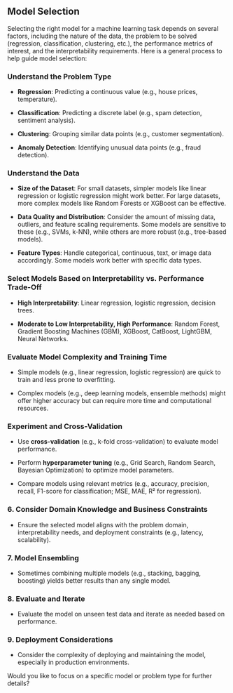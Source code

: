 ## Model Selection

Selecting the right model for a machine learning task depends on several factors, including the nature of the data, the problem to be solved (regression, classification, clustering, etc.), the performance metrics of interest, and the interpretability requirements. Here is a general process to help guide model selection:

### Understand the Problem Type

   - **Regression**: Predicting a continuous value (e.g., house prices, temperature).

   - **Classification**: Predicting a discrete label (e.g., spam detection, sentiment analysis).

   - **Clustering**: Grouping similar data points (e.g., customer segmentation).

   - **Anomaly Detection**: Identifying unusual data points (e.g., fraud detection).

### Understand the Data

   - **Size of the Dataset**: For small datasets, simpler models like linear regression or logistic regression might work better. For large datasets, more complex models like Random Forests or XGBoost can be effective.

   - **Data Quality and Distribution**: Consider the amount of missing data, outliers, and feature scaling requirements. Some models are sensitive to these (e.g., SVMs, k-NN), while others are more robust (e.g., tree-based models).

   - **Feature Types**: Handle categorical, continuous, text, or image data accordingly. Some models work better with specific data types.

### Select Models Based on Interpretability vs. Performance Trade-Off

   - **High Interpretability**: Linear regression, logistic regression, decision trees.

   - **Moderate to Low Interpretability, High Performance**: Random Forest, Gradient Boosting Machines (GBM), XGBoost, CatBoost, LightGBM, Neural Networks.

### Evaluate Model Complexity and Training Time

   - Simple models (e.g., linear regression, logistic regression) are quick to train and less prone to overfitting.

   - Complex models (e.g., deep learning models, ensemble methods) might offer higher accuracy but can require more time and computational resources.

### Experiment and Cross-Validation

   - Use **cross-validation** (e.g., k-fold cross-validation) to evaluate model performance.

   - Perform **hyperparameter tuning** (e.g., Grid Search, Random Search, Bayesian Optimization) to optimize model parameters.

   - Compare models using relevant metrics (e.g., accuracy, precision, recall, F1-score for classification; MSE, MAE, R² for regression).

### 6. **Consider Domain Knowledge and Business Constraints**
   - Ensure the selected model aligns with the problem domain, interpretability needs, and deployment constraints (e.g., latency, scalability).

### 7. **Model Ensembling**
   - Sometimes combining multiple models (e.g., stacking, bagging, boosting) yields better results than any single model.

### 8. **Evaluate and Iterate**
   - Evaluate the model on unseen test data and iterate as needed based on performance.

### 9. **Deployment Considerations**
   - Consider the complexity of deploying and maintaining the model, especially in production environments.

Would you like to focus on a specific model or problem type for further details?
